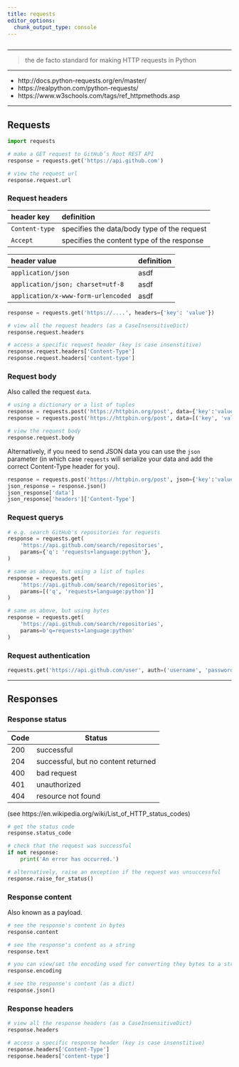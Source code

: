 ```yaml
---
title: requests
editor_options: 
  chunk_output_type: console
---
```


```r
```

*********************************************************************

> the de facto standard for making HTTP requests in Python

*********************************************************************

* http://docs.python-requests.org/en/master/
* https://realpython.com/python-requests/
* https://www.w3schools.com/tags/ref_httpmethods.asp

*********************************************************************

## Requests

```python
import requests

# make a GET request to GitHub’s Root REST API
response = requests.get('https://api.github.com')

# view the request url
response.request.url
```

### Request headers

header key | definition
:------------- | :------------- 
`Content-type` | specifies the data/body type of the request
`Accept` | specifies the content type of the response

header value | definition
:------------- | :-------------
`application/json` | asdf
`application/json; charset=utf-8` | asdf
`application/x-www-form-urlencoded` | asdf

```python
response = requests.get('https://....', headers={'key': 'value'})

# view all the request headers (as a CaseInsensitiveDict)
response.request.headers

# access a specific request header (key is case insenstitive)
response.request.headers['Content-Type']
response.request.headers['content-type']
```

### Request body

Also called the request `data`.

```python
# using a dictionary or a list of tuples
response = requests.post('https://httpbin.org/post', data={'key':'value'})
response = requests.post('https://httpbin.org/post', data=[('key', 'value')])

# view the request body
response.request.body
```

Alternatively, if you need to send JSON data you can use the `json` parameter (in which case `requests` will serialize your data and add the correct Content-Type header for you).

```python
response = requests.post('https://httpbin.org/post', json={'key':'value'})
json_response = response.json()
json_response['data']
json_response['headers']['Content-Type']
```

### Request querys

```python
# e.g. search GitHub's repositories for requests
response = requests.get(
    'https://api.github.com/search/repositories',
    params={'q': 'requests+language:python'},
)

# same as above, but using a list of tuples
response = requests.get(
    'https://api.github.com/search/repositories',
    params=[('q', 'requests+language:python')]
)

# same as above, but using bytes
response = requests.get(
    'https://api.github.com/search/repositories',
    params=b'q=requests+language:python'
)
```

### Request authentication

```python
requests.get('https://api.github.com/user', auth=('username', 'password'))
```

*********************************************************************

## Responses

### Response status

Code | Status
------------- | -------------
200 | successful
204 | successful, but no content returned
400 | bad request
401 | unauthorized
404 | resource not found

(see https://en.wikipedia.org/wiki/List_of_HTTP_status_codes)

```python
# get the status code
response.status_code

# check that the request was successful
if not response:
    print('An error has occurred.')

# alternatively, raise an exception if the request was unsuccessful
response.raise_for_status()
```

### Response content 

Also known as a payload.

```python
# see the response's content in bytes
response.content

# see the response's content as a string
response.text

# you can view/set the encoding used for converting they bytes to a string
response.encoding

# see the response's content (as a dict)
response.json()
```

### Response headers

```python
# view all the response headers (as a CaseInsensitiveDict)
response.headers

# access a specific response header (key is case insenstitive)
response.headers['Content-Type']
response.headers['content-type']
```


